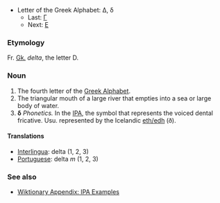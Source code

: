 *Letter of the Greek Alphabet: &#916;, &#948;
**Last: [[gamma|&#915;]]
**Next: [[epsilon|&#917;]]

=== Etymology ===
Fr. [[Greek|Gk.]] ''delta'', the letter D.

=== Noun ===
#The fourth letter of the [[w:Greek alphabet|Greek Alphabet]].
#The triangular mouth of a large river that empties into a sea or large body of water.
#'''&#948;''' ''Phonetics.'' In the [[International Phonetic Alphabet|IPA]], the symbol that represents the voiced dental fricative. Usu. represented by the Icelandic [[eth|eth/edh]] (ð).

==== Translations ====
*[[Interlingua]]: delta (1, 2, 3)
*[[Portuguese]]: delta ''m'' (1, 2, 3)

=== See also ===
*[[Wiktionary Appendix:IPA Examples|Wiktionary Appendix: IPA Examples]]